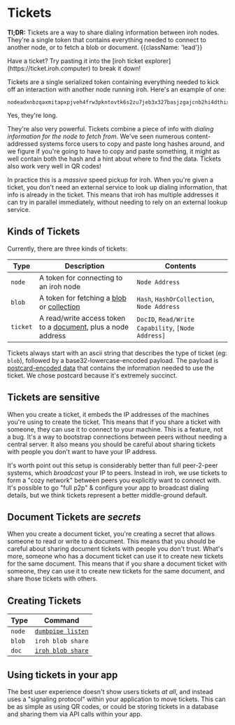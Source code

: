 # Tickets

**Tl;DR:** Tickets are a way to share dialing information between iroh nodes. They're a single token that contains everything needed to connect to another node, or to fetch a blob or document. {{className: 'lead'}}

<Note>
Have a ticket? Try pasting it into the [iroh ticket explorer](https://ticket.iroh.computer) to break it down!
</Note>

Tickets are a single serialized token containing everything needed to kick off an interaction with another node running iroh. Here's an example of one:

```text
nodeadxnbzqaxmitapxpjveh4frw3pkntovtk6s2zu7jeb3x327basjzgajcnb2hi4dthixs65ltmuys2mjomrsxe4bonfzg62bonzsxi53pojvs4lydabefsibbzofqgagavbcevs4lamasmacaifjxj2aaaaaaaaaaaaia7telam
```

Yes, they're long. 

They're also very powerful. Tickets combine a piece of info with _dialing information for the node to fetch from_. We've seen numerous content-addressed systems force users to copy and paste long hashes around, and we figure if you're going to have to copy and paste something, it might as well contain both the hash and a hint about where to find the data. Tickets also work very well in QR codes!

In practice this is a _massive_ speed pickup for iroh. When you're given a ticket, you don't need an external service to look up dialing information, that info is already in the ticket. This means that iroh has multiple addresses it can try in parallel immediately, without needing to rely on an external lookup service.

## Kinds of Tickets

Currently, there are three kinds of tickets:

| Type | Description | Contents |
| --- | --- | --- | 
| `node` | A token for connecting to an iroh node | `Node Address` |
| `blob` | A token for fetching a [blob](/docs/layers/blobs) or [collection](/docs/layers/blobs#collections) | `Hash`, `HashOrCollection`, `Node Address`  |
| `ticket` | A read/write access token to a [document](/docs/layers/document), plus a node address | `DocID`, `Read/Write Capability`, `[Node Address]` |

Tickets always start with an ascii string that describes the type of ticket (eg: `blob`), followed by a base32-lowercase-encoded payload. The payload is [postcard-encoded data](https://postcard.jamesmunns.com/wire-format.html) that contains the information needed to use the ticket. We chose postcard because it's extremely succinct.

## Tickets are sensitive

When you create a ticket, it embeds the IP addresses of the machines you're using to create the ticket. This means that if you share a ticket with someone, they can use it to connect to your machine. This is a feature, not a bug. It's a way to bootstrap connections between peers without needing a central server. It also means you should be careful about sharing tickets with people you don't want to have your IP address.

It's worth point out this setup is considerably better than full peer-2-peer systems, which _broadcast_ your IP to peers. Instead in iroh, we use tickets to form a "cozy network" between peers you explicitly want to connect with. It's possible to go "full p2p" & configure your app to broadcast dialing details, but we think tickets represent a better middle-ground default.

## Document Tickets are _secrets_

When you create a document ticket, you're creating a secret that allows someone to read or write to a document. This means that you should be careful about sharing document tickets with people you don't trust. What's more, someone who has a document ticket can use it to create new tickets for the same document. This means that if you share a document ticket with someone, they can use it to create new tickets for the same document, and share those tickets with others.

## Creating Tickets

| Type | Command |
| --- | --- |
| `node` | [`dumbpipe listen`](https://dumbpipe.dev) |
| `blob` | `iroh blob share` |
| `doc` | [`iroh blob share`](/docs/api/doc-share) |


## Using tickets in your app

The best user experience doesn't show users tickets _at all_, and instead uses a "signaling protocol" within your application to move tickets. This can be as simple as using QR codes, or could be storing tickets in a database and sharing them via API calls within your app.
